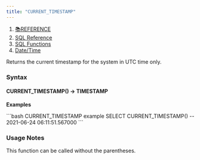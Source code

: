 ```yaml
---
title: "CURRENT_TIMESTAMP"
---
```


1. [📚REFERENCE](/reference)
2. [SQL Reference](/reference/sql-reference)
3. [SQL Functions](/reference/sql-reference/all-functions)
4. [Date/Time](/reference/sql-reference/all-functions/date-time)

Returns the current timestamp for the system in UTC time only.

### Syntax

#### CURRENT\_TIMESTAMP() → TIMESTAMP

**Examples**

<CodeGroup>
  ```bash CURRENT_TIMESTAMP example
  SELECT CURRENT_TIMESTAMP()
  -- 2021-06-24 06:11:51.567000
  ```
</CodeGroup>

### Usage Notes

This function can be called without the parentheses.
